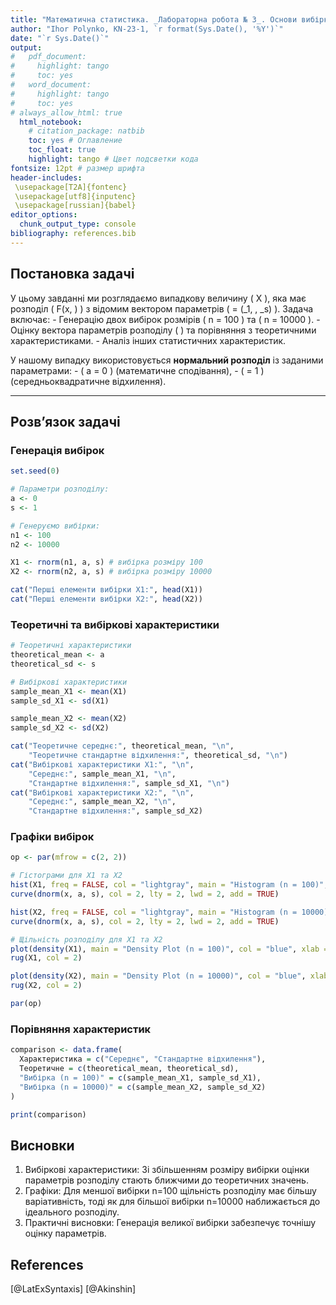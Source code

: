 ```yaml
---
title: "Математична статистика. _Лабораторна робота № 3_. Основи вибіркового методу"
author: "Ihor Polynko, KN-23-1, `r format(Sys.Date(), '%Y')`"
date: "`r Sys.Date()`"
output:
#   pdf_document:
#     highlight: tango
#     toc: yes
#   word_document:
#     highlight: tango
#     toc: yes
# always_allow_html: true
  html_notebook:
    # citation_package: natbib
    toc: yes # Оглавление
    toc_float: true
    highlight: tango # Цвет подсветки кода
fontsize: 12pt # размер шрифта
header-includes:
 \usepackage[T2A]{fontenc}
 \usepackage[utf8]{inputenc}
 \usepackage[russian]{babel}
editor_options: 
  chunk_output_type: console
bibliography: references.bib
---
```


## Постановка задачі

У цьому завданні ми розглядаємо випадкову величину \( X \), яка має розподіл \( F(x, \Theta) \) з відомим вектором параметрів \( \Theta = (\theta_1, \ldots, \theta_s) \). Задача включає:
- Генерацію двох вибірок розмірів \( n = 100 \) та \( n = 10000 \).
- Оцінку вектора параметрів розподілу \( \tilde{\Theta} \) та порівняння з теоретичними характеристиками.
- Аналіз інших статистичних характеристик.

У нашому випадку використовується **нормальний розподіл** із заданими параметрами: 
- \( a = 0 \) (математичне сподівання),
- \( \sigma = 1 \) (середньоквадратичне відхилення).

---

## Розв’язок задачі

### Генерація вибірок

```r
set.seed(0)

# Параметри розподілу:
a <- 0
s <- 1

# Генеруємо вибірки:
n1 <- 100
n2 <- 10000

X1 <- rnorm(n1, a, s) # вибірка розміру 100
X2 <- rnorm(n2, a, s) # вибірка розміру 10000

cat("Перші елементи вибірки X1:", head(X1))
cat("Перші елементи вибірки X2:", head(X2))
```

### Теоретичні та вибіркові характеристики
```r
# Теоретичні характеристики
theoretical_mean <- a
theoretical_sd <- s

# Вибіркові характеристики
sample_mean_X1 <- mean(X1)
sample_sd_X1 <- sd(X1)

sample_mean_X2 <- mean(X2)
sample_sd_X2 <- sd(X2)

cat("Теоретичне середнє:", theoretical_mean, "\n",
    "Теоретичне стандартне відхилення:", theoretical_sd, "\n")
cat("Вибіркові характеристики X1:", "\n",
    "Середнє:", sample_mean_X1, "\n",
    "Стандартне відхилення:", sample_sd_X1, "\n")
cat("Вибіркові характеристики X2:", "\n",
    "Середнє:", sample_mean_X2, "\n",
    "Стандартне відхилення:", sample_sd_X2)
```

### Графіки вибірок
```r
op <- par(mfrow = c(2, 2))

# Гістограми для X1 та X2
hist(X1, freq = FALSE, col = "lightgray", main = "Histogram (n = 100)", border = 4)
curve(dnorm(x, a, s), col = 2, lty = 2, lwd = 2, add = TRUE)

hist(X2, freq = FALSE, col = "lightgray", main = "Histogram (n = 10000)", border = 4)
curve(dnorm(x, a, s), col = 2, lty = 2, lwd = 2, add = TRUE)

# Щільність розподілу для X1 та X2
plot(density(X1), main = "Density Plot (n = 100)", col = "blue", xlab = "X")
rug(X1, col = 2)

plot(density(X2), main = "Density Plot (n = 10000)", col = "blue", xlab = "X")
rug(X2, col = 2)

par(op)
```

### Порівняння характеристик
```r
comparison <- data.frame(
  Характеристика = c("Середнє", "Стандартне відхилення"),
  Теоретичне = c(theoretical_mean, theoretical_sd),
  "Вибірка (n = 100)" = c(sample_mean_X1, sample_sd_X1),
  "Вибірка (n = 10000)" = c(sample_mean_X2, sample_sd_X2)
)

print(comparison)
```

## Висновки
1. Вибіркові характеристики: Зі збільшенням розміру вибірки оцінки параметрів розподілу стають ближчими до теоретичних значень.
2. Графіки: Для меншої вибірки n=100 щільність розподілу має більшу варіативність, тоді як для більшої вибірки n=10000 наближається до ідеального розподілу.
3. Практичні висновки: Генерація великої вибірки забезпечує точнішу оцінку параметрів.



## References
[@LatExSyntaxis]
[@Akinshin]